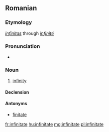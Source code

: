 ==Romanian==

===Etymology===
{{etyl|la|ro}} ''[[infinitas]]'' through {{etyl|fr|ro}} ''[[infinité]]''

===Pronunciation===
* {{IPA|[in.fi.niˈta.te]|lang=ro}}

===Noun===
{{ro-noun|f|infinități}}

# [[infinity]]

====Declension====
{{ro-noun-f|pl=infinități|def=infinitatea}}

====Antonyms====
* [[finitate]]

[[fr:infinitate]]
[[hu:infinitate]]
[[mg:infinitate]]
[[pl:infinitate]]